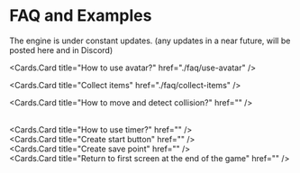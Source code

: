 
# FAQ and Examples

<Callout type="error" emoji="️🚫">
  The engine is under constant updates. (any updates in a near future, will be
  posted here and in Discord)
</Callout>
<br />

<Cards.Card title="How to use avatar?" href="./faq/use-avatar" />
<br />

<Cards.Card title="Collect items" href="./faq/collect-items" />
<br />

<Cards.Card title="How to move and detect collision?" href="" />
<br />

<Card
  title="Making a stepping stone that disappears when you step on it"
  href=""
/>
<br />
<Cards.Card title="How to use timer?" href="" />
<br />
<Cards.Card title="Create start button" href="" />
<br />
<Cards.Card title="Create save point" href="" />
<br />
<Cards.Card title="Return to first screen at the end of the game" href="" />

<br />
<Cards.Card title="Creating an object that moves repeatedly" href="" />

<br />
<Cards.Card title="How to use Signals?" href="" />
